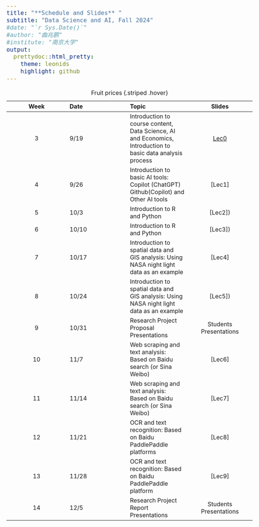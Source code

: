 ```yaml
---
title: "**Schedule and Slides** "
subtitle: "Data Science and AI, Fall 2024"
#date: "`r Sys.Date()`"
#author: "曲兆鹏"
#institute: "南京大学"
output:
  prettydoc::html_pretty:
    theme: leonids
    highlight: github
---
```


```{=html}
<style type="text/css">
  body{
  font-size: 14pt;
}
</style>
```
| Week | Date  | Topic                                                                                                       |         Slides         |
|:----------------:|:-----------------|:-----------------|:-----------------:|
|  3   | 9/19  | Introduction to course content, Data Science, AI and Economics, Introduction to basic data analysis process |        [Lec0](DSAI_Lec0_2024_Short.htm)        |
|  4   | 9/26  | Introduction to basic AI tools: Copilot (ChatGPT) Github(Copilot) and Other AI tools                        |        \[Lec1\]        |
|  5   | 10/3  | Introduction to R and Python                                                                                |       \[Lec2\])        |
|  6   | 10/10 | Introduction to R and Python                                                                                |       \[Lec3\])        |
|  7   | 10/17 | Introduction to spatial data and GIS analysis: Using NASA night light data as an example                    |        \[Lec4\]        |
|  8   | 10/24 | Introduction to spatial data and GIS analysis: Using NASA night light data as an example                    |       \[Lec5\])        |
|  9   | 10/31 | Research Project Proposal Presentations                                                                     | Students Presentations |
|  10  | 11/7  | Web scraping and text analysis: Based on Baidu search (or Sina Weibo)                                       |        \[Lec6\]        |
|  11  | 11/14 | Web scraping and text analysis: Based on Baidu search (or Sina Weibo)                                       |        \[Lec7\]        |
|  12  | 11/21 | OCR and text recognition: Based on Baidu PaddlePaddle platforms                                             |        \[Lec8\]        |
|  13  | 11/28 | OCR and text recognition: Based on Baidu PaddlePaddle platform                                              |        \[Lec9\]        |
|  14  | 12/5  | Research Project Report Presentations                                                                       | Students Presentations |

: Fruit prices {.striped .hover}
